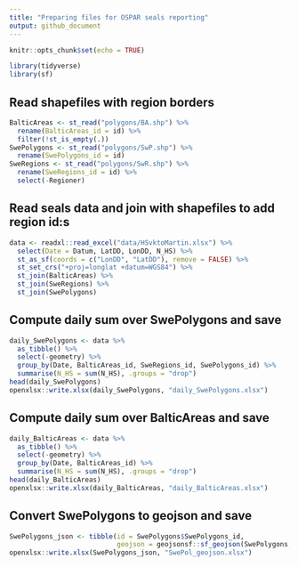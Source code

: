 ```yaml
---
title: "Preparing files for OSPAR seals reporting"
output: github_document
---
```


```r
knitr::opts_chunk$set(echo = TRUE)
```



```r
library(tidyverse)
library(sf)
```

## Read shapefiles with region borders

```r
BalticAreas <- st_read("polygons/BA.shp") %>% 
  rename(BalticAreas_id = id) %>% 
  filter(!st_is_empty(.))
SwePolygons <- st_read("polygons/SwP.shp") %>% 
  rename(SwePolygons_id = id)
SweRegions <- st_read("polygons/SwR.shp") %>% 
  rename(SweRegions_id = id) %>% 
  select(-Regioner)
```

## Read seals data and join with shapefiles to add region id:s

```r
data <- readxl::read_excel("data/HSvktoMartin.xlsx") %>% 
  select(Date = Datum, LatDD, LonDD, N_HS) %>% 
  st_as_sf(coords = c("LonDD", "LatDD"), remove = FALSE) %>% 
  st_set_crs("+proj=longlat +datum=WGS84") %>% 
  st_join(BalticAreas) %>% 
  st_join(SweRegions) %>% 
  st_join(SwePolygons)
```

## Compute daily sum over SwePolygons and save

```r
daily_SwePolygons <- data %>% 
  as_tibble() %>% 
  select(-geometry) %>% 
  group_by(Date, BalticAreas_id, SweRegions_id, SwePolygons_id) %>% 
  summarise(N_HS = sum(N_HS), .groups = "drop")
head(daily_SwePolygons)
openxlsx::write.xlsx(daily_SwePolygons, "daily_SwePolygons.xlsx")
```

## Compute daily sum over BalticAreas and save

```r
daily_BalticAreas <- data %>% 
  as_tibble() %>% 
  select(-geometry) %>% 
  group_by(Date, BalticAreas_id) %>% 
  summarise(N_HS = sum(N_HS), .groups = "drop")
head(daily_BalticAreas)
openxlsx::write.xlsx(daily_BalticAreas, "daily_BalticAreas.xlsx")
```


## Convert SwePolygons to geojson and save

```r
SwePolygons_json <- tibble(id = SwePolygons$SwePolygons_id, 
                           geojson = geojsonsf::sf_geojson(SwePolygons, atomise = TRUE))
openxlsx::write.xlsx(SwePolygons_json, "SwePol_geojson.xlsx")
```

